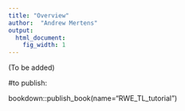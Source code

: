 ```yaml
---
title: "Overview"
author:  "Andrew Mertens"
output:
  html_document:
    fig_width: 1
---
```




(To be added)


#to publish:

bookdown::publish_book(name="RWE_TL_tutorial")




